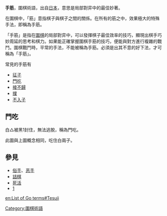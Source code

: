 '''手筋'''，圍棋術語，出自[[日本|日本]]，意思是局部對弈中的最佳妙著。

在圍棋中，「筋」意指棋子與棋子之間的關係。在所有的筋之中，效果極大的特殊手法，即稱為手筋。

「手筋」是指在[[圍棋|圍棋]]的局部對弈中，可以發揮棋子最佳效率的技巧，顯現出棋手巧妙周延的思考和棋力。如果能正確掌握圍棋手筋的技巧，便能與對方進行複雜的戰鬥。圍棋戰鬥時，平常的手法，不能被稱為手筋。必須是出其不意的好下法，才可稱為「手筋」。

常見的手筋有
*[[征子|征子]]
*[[門吃|門吃]]
*[[接不歸|接不歸]]
*[[撲|撲]]
*[[不入子|不入子]]

== 門吃 ==
{{Goban 11x11
|  |  |  |  |  |  |  |  |  |  |  
|  |  |  | w|  |  |  |  |  |  |  
|  | w|  | w| b| b|  |  |  |  |  
|  |  | w| b|wT|  |  |  |  |  |  
|  |  | b| b|  |b1|  |  |  |  |  
|  |  |  |  |  |  |  |  |  |  |  
|  |  |  |  |  |  |  |  |  |  |  
|  |  |  |  |  |  |  |  |  |  |  
|  |  |  |  |  |  |  |  |  |  |  
|  |  |  |  |  |  |  |  |  |  |  
|  |  |  |  |  |  |  |  |  |  |  
|17|u=u|d= |l=l|r= }}

白△被黑1封住，無法逃脫，稱為門吃。

{{Goban 11x11
|  |  |  |  |  |  |  |  |  |  |  
|  |  |  |  |  |  |  |  |  |  |  
|  |  | w| b|  |  |  |  |  |  |  
|  |  | w| b|  |  |  |  |  |  |  
|  | w| b| w| b|  |  |  |  |  |  
|  | w| b| w|  |  |  |  |  |  |  
|  |  | b|  |b1|  |  |  |  |  |  
|  |  |  |  |  |  |  |  |  |  |  
|  |  |  |  |  |  |  |  |  |  |  
|  |  |  |  |  |  |  |  |  |  |  
|  |  |  |  |  |  |  |  |  |  |  
|17|u=u|d= |l=l|r= }}

此圖與上圖概念相同，吃住白兩子。

== 參見 ==
*[[俗手|俗手]]、[[恶手|恶手]]
*[[詰棋|詰棋]]
*[[死活|死活]]
*[http://gb.cri.cn/8606/2005/12/28/1545@838823.htm]{{Wayback|url=http://gb.cri.cn/8606/2005/12/28/1545@838823.htm |date=20170111202806 }}

{{Board-stub}}
{{圍棋術語}}

[[Category:圍棋術語|Category:圍棋術語]]

[[en:List_of_Go_terms#Tesuji|en:List of Go terms#Tesuji]]